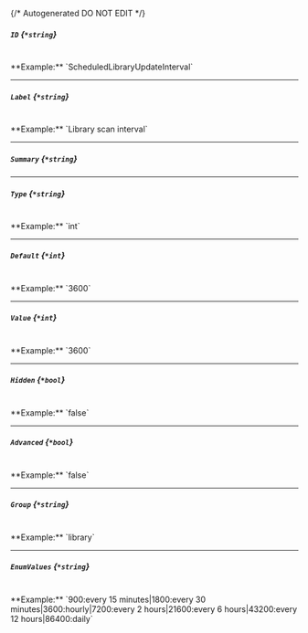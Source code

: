 {/* Autogenerated DO NOT EDIT  */}
##### `ID` *{`*string`}*
<br/>
**Example:** `ScheduledLibraryUpdateInterval`

---
##### `Label` *{`*string`}*
<br/>
**Example:** `Library scan interval`

---
##### `Summary` *{`*string`}*

---
##### `Type` *{`*string`}*
<br/>
**Example:** `int`

---
##### `Default` *{`*int`}*
<br/>
**Example:** `3600`

---
##### `Value` *{`*int`}*
<br/>
**Example:** `3600`

---
##### `Hidden` *{`*bool`}*
<br/>
**Example:** `false`

---
##### `Advanced` *{`*bool`}*
<br/>
**Example:** `false`

---
##### `Group` *{`*string`}*
<br/>
**Example:** `library`

---
##### `EnumValues` *{`*string`}*
<br/>
**Example:** `900:every 15 minutes|1800:every 30 minutes|3600:hourly|7200:every 2 hours|21600:every 6 hours|43200:every 12 hours|86400:daily`


